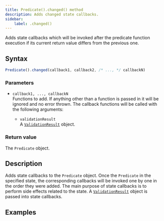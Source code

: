 ```yaml
---
title: Predicate().changed() method
description: Adds changed state callbacks.
sidebar:
    label: .changed()
---
```


Adds state callbacks which will be invoked after the predicate function execution if its current return value differs from the previous one.

## Syntax

```js
Predicate().changed(callback1, callback2, /* ..., */ callbackN)
```

### Parameters

- `callback1, ..., callbackN`
<br/> Functions to add. If anything other than a function is passed in it will be ignored and no error thrown. The callback functions will be called with the following arguments:

    - `validationResult` 
    <br/> A [`ValidationResult`](/api/validation-result) object. 

### Return value

The `Predicate` object. 

## Description

Adds state callbacks to the `Predicate` object. Once the `Predicate` in the specified state, the corresponding callbacks will be invoked one by one in the order they were added. The main purpose of state callbacks is to perform side effects related to the state. A [`ValidationResult`](/api/validation-result) object is passed into state callbacks.

## Examples

<Code code={changedCode} lang='js'/>
